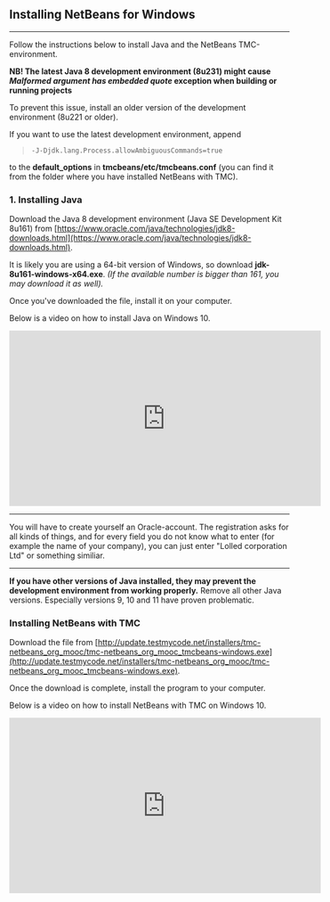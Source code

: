 
<ContentBox>

## Installing NetBeans for Windows
---
Follow the instructions below to install Java and the NetBeans TMC-environment. 

</ContentBox>

<ContentBox>

**NB! The latest Java 8 development environment (8u231) might cause _Malformed argument has embedded quote_ exception when building or 
running projects**

To prevent this issue, install an older version of the development environment (8u221 or older).

If you want to use the latest development environment, append 

> `-J-Djdk.lang.Process.allowAmbiguousCommands=true`
 
to the **default_options** in **tmcbeans/etc/tmcbeans.conf** (you can find it from the folder where you have installed NetBeans with TMC).

</ContentBox>

<ContentBox>


### 1. Installing Java



Download the Java 8 development environment (Java SE Development Kit 8u161) from 
[https://www.oracle.com/java/technologies/jdk8-downloads.html](https://www.oracle.com/java/technologies/jdk8-downloads.html).

It is likely you are using a 64-bit version of Windows, so download 
**jdk-8u161-windows-x64.exe**. 
_(If the available number is bigger than 161, you may download it as well)._

Once you've downloaded the file, install it on your computer. 


Below is a video on how to install Java on Windows 10. 

<iframe width="560" height="315" src="https://www.youtube.com/embed/wR1vECnJAag" frameborder="0" allow="accelerometer; autoplay; encrypted-media; gyroscope; picture-in-picture" allowfullscreen></iframe>

---

You will have to create yourself an Oracle-account. 
The registration asks for all kinds of things, and for every field you do not know what to enter (for example the name of your company),
you can just enter "Lolled corporation Ltd" or something similiar. 

---

**If you have other versions of Java installed, they may prevent the development environment from working properly.**
Remove all other Java versions. 
Especially versions 9, 10 and 11 have proven problematic. 

</ContentBox>

<ContentBox>

###  Installing NetBeans with TMC

Download the file from [http://update.testmycode.net/installers/tmc-netbeans_org_mooc/tmc-netbeans_org_mooc_tmcbeans-windows.exe](http://update.testmycode.net/installers/tmc-netbeans_org_mooc/tmc-netbeans_org_mooc_tmcbeans-windows.exe).

Once the download is complete, install the program to your computer. 

Below is a video on how to install NetBeans with TMC on Windows 10. 

<iframe width="560" height="315" src="https://www.youtube.com/embed/Mwe2vuONhZc" frameborder="0" allow="accelerometer; autoplay; encrypted-media; gyroscope; picture-in-picture" allowfullscreen></iframe>

</ContentBox>

